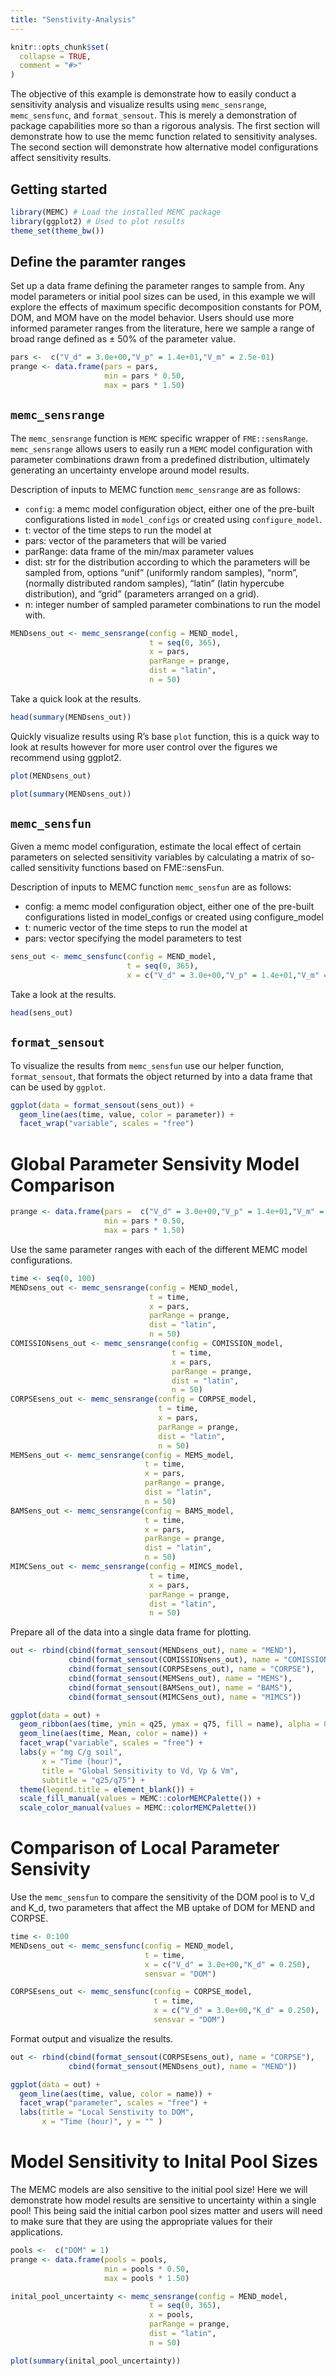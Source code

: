 ```yaml
---
title: "Senstivity-Analysis"
---
```


```r
knitr::opts_chunk$set(
  collapse = TRUE,
  comment = "#>"
)
```


The objective of this example is demonstrate how to easily conduct a sensitivity analysis and visualize results using `memc_sensrange`, `memc_sensfunc`, and `format_sensout`. This is merely a demonstration of package capabilities more so than a rigorous analysis. The first section will demonstrate how to use the memc function related to sensitivity analyses. The second section will demonstrate how alternative model configurations affect sensitivity results. 

## Getting started

```r
library(MEMC) # Load the installed MEMC package
library(ggplot2) # Used to plot results
theme_set(theme_bw())
```



## Define the paramter ranges

Set up a data frame defining the parameter ranges to sample from. Any model parameters or initial pool sizes can be used, in this example we will explore the effects of maximum specific decomposition constants for POM, DOM, and MOM have on the model behavior.  Users should use more informed parameter ranges from the literature, here we sample a range of broad range defined as ± 50% of the parameter value. 


```r
pars <-  c("V_d" = 3.0e+00,"V_p" = 1.4e+01,"V_m" = 2.5e-01)
prange <- data.frame(pars = pars, 
                     min = pars * 0.50, 
                     max = pars * 1.50)
```


## `memc_sensrange`

The `memc_sensrange` function is `MEMC` specific wrapper of `FME::sensRange`. `memc_sensrange` allows users to easily run a `MEMC` model configuration with parameter combinations drawn from a predefined distribution, ultimately generating an uncertainty envelope around model results. 

Description of inputs to MEMC function `memc_sensrange` are as follows: 

* `config`: a memc model configuration object, either one of the pre-built configurations listed in `model_configs` or created using `configure_model`. 
* t: vector of the time steps to run the model at
* pars: vector of the parameters that will be varied
* parRange: data frame of the min/max parameter values
* dist: str for the distribution according to which the parameters will be sampled from, options "unif" (uniformly random samples), "norm", (normally distributed random samples), "latin" (latin hypercube distribution), and "grid" (parameters arranged on a grid).
* n: integer number of sampled parameter combinations to run the model with. 


```r
MENDsens_out <- memc_sensrange(config = MEND_model,
                               t = seq(0, 365), 
                               x = pars, 
                               parRange = prange, 
                               dist = "latin",
                               n = 50)
```

Take a quick look at the results. 

```r
head(summary(MENDsens_out))
```

Quickly visualize results using R's base `plot` function, this is a quick way to look at results however for more user control over the figures we recommend using ggplot2. 

```r
plot(MENDsens_out)
```

```r
plot(summary(MENDsens_out))
```


## `memc_sensfun`

Given a memc model configuration, estimate the local effect of certain parameters on selected sensitivity variables by calculating a matrix of so-called sensitivity functions based on FME::sensFun. 

Description of inputs to MEMC function `memc_sensfun` are as follows: 

* config: a memc model configuration object, either one of the pre-built configurations listed in model_configs or created using configure_model
* t: numeric vector of the time steps to run the model at
* pars: vector specifying the model parameters to test

```r
sens_out <- memc_sensfunc(config = MEND_model,
                          t = seq(0, 365),
                          x = c("V_d" = 3.0e+00,"V_p" = 1.4e+01,"V_m" = 2.5e-01))
```

Take a look at the results. 

```r
head(sens_out)
```

## `format_sensout`

To visualize the results from `memc_sensfun` use our helper function, `format_sensout`,  that formats the object returned by  into a data frame that can be used by `ggplot`. 

```r
ggplot(data = format_sensout(sens_out)) +
  geom_line(aes(time, value, color = parameter)) +
  facet_wrap("variable", scales = "free")
```



# Global Parameter Sensivity Model Comparison 

```r
prange <- data.frame(pars =  c("V_d" = 3.0e+00,"V_p" = 1.4e+01,"V_m" = 2.5e-01), 
                     min = pars * 0.50, 
                     max = pars * 1.50)
```


Use the same parameter ranges with each of the different MEMC model configurations. 

```r
time <- seq(0, 100)
MENDsens_out <- memc_sensrange(config = MEND_model,
                               t = time, 
                               x = pars, 
                               parRange = prange, 
                               dist = "latin",
                               n = 50)
COMISSIONsens_out <- memc_sensrange(config = COMISSION_model,
                                    t = time, 
                                    x = pars, 
                                    parRange = prange, 
                                    dist = "latin",
                                    n = 50)
CORPSEsens_out <- memc_sensrange(config = CORPSE_model,
                                 t = time, 
                                 x = pars, 
                                 parRange = prange, 
                                 dist = "latin",
                                 n = 50)
MEMSens_out <- memc_sensrange(config = MEMS_model,
                              t = time, 
                              x = pars, 
                              parRange = prange, 
                              dist = "latin",
                              n = 50)
BAMSens_out <- memc_sensrange(config = BAMS_model,
                              t = time, 
                              x = pars, 
                              parRange = prange, 
                              dist = "latin",
                              n = 50)
MIMCSens_out <- memc_sensrange(config = MIMCS_model,
                               t = time, 
                               x = pars, 
                               parRange = prange, 
                               dist = "latin",
                               n = 50)
```


Prepare all of the data into a single data frame for plotting. 

```r
out <- rbind(cbind(format_sensout(MENDsens_out), name = "MEND"),
             cbind(format_sensout(COMISSIONsens_out), name = "COMISSION"), 
             cbind(format_sensout(CORPSEsens_out), name = "CORPSE"),
             cbind(format_sensout(MEMSens_out), name = "MEMS"), 
             cbind(format_sensout(BAMSens_out), name = "BAMS"), 
             cbind(format_sensout(MIMCSens_out), name = "MIMCS"))
```

```r
ggplot(data = out) + 
  geom_ribbon(aes(time, ymin = q25, ymax = q75, fill = name), alpha = 0.5) + 
  geom_line(aes(time, Mean, color = name)) + 
  facet_wrap("variable", scales = "free") + 
  labs(y = "mg C/g soil", 
       x = "Time (hour)",
       title = "Global Sensitivity to Vd, Vp & Vm", 
       subtitle = "q25/q75") + 
  theme(legend.title = element_blank()) + 
  scale_fill_manual(values = MEMC::colorMEMCPalette()) + 
  scale_color_manual(values = MEMC::colorMEMCPalette())
```




# Comparison of Local Parameter Sensivity 

Use the `memc_sensfun` to compare the sensitivity of the DOM pool is to V_d and K_d, two parameters that affect the MB uptake of DOM for MEND and CORPSE. 

```r
time <- 0:100
MENDsens_out <- memc_sensfunc(config = MEND_model,
                              t = time,
                              x = c("V_d" = 3.0e+00,"K_d" = 0.250), 
                              sensvar = "DOM")

CORPSEsens_out <- memc_sensfunc(config = CORPSE_model,
                                t = time,
                                x = c("V_d" = 3.0e+00,"K_d" = 0.250), 
                                sensvar = "DOM")
```

Format output and visualize the results. 
```r
out <- rbind(cbind(format_sensout(CORPSEsens_out), name = "CORPSE"), 
             cbind(format_sensout(MENDsens_out), name = "MEND"))
```

```r
ggplot(data = out) +
  geom_line(aes(time, value, color = name)) +
  facet_wrap("parameter", scales = "free") + 
  labs(title = "Local Senstivity to DOM", 
       x = "Time (hour)", y = "" ) 
```






# Model Sensitivity to Inital Pool Sizes

The MEMC models are also sensitive to the initial pool size! Here we will demonstrate how model results are sensitive to uncertainty within a single pool! This being said the initial carbon pool sizes matter and users will need to make sure that they are using the appropriate values for their applications. 

```r
pools <-  c("DOM" = 1)
prange <- data.frame(pools = pools, 
                     min = pools * 0.50, 
                     max = pools * 1.50)
```



```r
inital_pool_uncertainty <- memc_sensrange(config = MEND_model,
                               t = seq(0, 365), 
                               x = pools, 
                               parRange = prange, 
                               dist = "latin",
                               n = 50)
```


```r
plot(summary(inital_pool_uncertainty))
```

